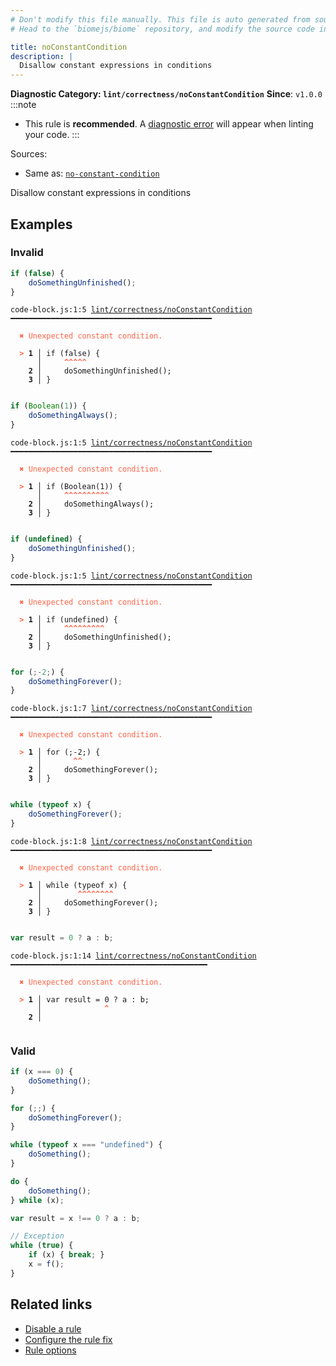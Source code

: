 ```yaml
---
# Don't modify this file manually. This file is auto generated from source, and you will lose your changes next time the website is built.
# Head to the `biomejs/biome` repository, and modify the source code in there.

title: noConstantCondition
description: |
  Disallow constant expressions in conditions
---
```


**Diagnostic Category: `lint/correctness/noConstantCondition`**
<Tabs>
<TabItem label="JavaScript (and super languages)" icon="seti:javascript">
**Since**: `v1.0.0`
:::note
- This rule is **recommended**. A [diagnostic error](/reference/diagnostics#error) will appear when linting your code.
:::

Sources: 
- Same as: <a href="https://eslint.org/docs/latest/rules/no-constant-condition" target="_blank"><code>no-constant-condition</code></a>

Disallow constant expressions in conditions

## Examples

### Invalid

```js
if (false) {
    doSomethingUnfinished();
}
```

<pre class="language-text"><code class="language-text">code-block.js:1:5 <a href="https://biomejs.dev/linter/rules/no-constant-condition">lint/correctness/noConstantCondition</a> ━━━━━━━━━━━━━━━━━━━━━━━━━━━━━━━━━━━━━━━━━━━━━<br /><br />  <strong><span style="color: Tomato;">✖</span></strong> <span style="color: Tomato;">Unexpected constant condition.</span><br />  <br />  <strong><span style="color: Tomato;">&gt;</span></strong> <strong>1 │ </strong>if (false) &#123;<br />   <strong>   │ </strong>    <strong><span style="color: Tomato;">^</span></strong><strong><span style="color: Tomato;">^</span></strong><strong><span style="color: Tomato;">^</span></strong><strong><span style="color: Tomato;">^</span></strong><strong><span style="color: Tomato;">^</span></strong><br />    <strong>2 │ </strong>    doSomethingUnfinished();<br />    <strong>3 │ </strong>&#125;<br />  <br /></code></pre>

```js
if (Boolean(1)) {
    doSomethingAlways();
}
```

<pre class="language-text"><code class="language-text">code-block.js:1:5 <a href="https://biomejs.dev/linter/rules/no-constant-condition">lint/correctness/noConstantCondition</a> ━━━━━━━━━━━━━━━━━━━━━━━━━━━━━━━━━━━━━━━━━━━━━<br /><br />  <strong><span style="color: Tomato;">✖</span></strong> <span style="color: Tomato;">Unexpected constant condition.</span><br />  <br />  <strong><span style="color: Tomato;">&gt;</span></strong> <strong>1 │ </strong>if (Boolean(1)) &#123;<br />   <strong>   │ </strong>    <strong><span style="color: Tomato;">^</span></strong><strong><span style="color: Tomato;">^</span></strong><strong><span style="color: Tomato;">^</span></strong><strong><span style="color: Tomato;">^</span></strong><strong><span style="color: Tomato;">^</span></strong><strong><span style="color: Tomato;">^</span></strong><strong><span style="color: Tomato;">^</span></strong><strong><span style="color: Tomato;">^</span></strong><strong><span style="color: Tomato;">^</span></strong><strong><span style="color: Tomato;">^</span></strong><br />    <strong>2 │ </strong>    doSomethingAlways();<br />    <strong>3 │ </strong>&#125;<br />  <br /></code></pre>

```js
if (undefined) {
    doSomethingUnfinished();
}
```

<pre class="language-text"><code class="language-text">code-block.js:1:5 <a href="https://biomejs.dev/linter/rules/no-constant-condition">lint/correctness/noConstantCondition</a> ━━━━━━━━━━━━━━━━━━━━━━━━━━━━━━━━━━━━━━━━━━━━━<br /><br />  <strong><span style="color: Tomato;">✖</span></strong> <span style="color: Tomato;">Unexpected constant condition.</span><br />  <br />  <strong><span style="color: Tomato;">&gt;</span></strong> <strong>1 │ </strong>if (undefined) &#123;<br />   <strong>   │ </strong>    <strong><span style="color: Tomato;">^</span></strong><strong><span style="color: Tomato;">^</span></strong><strong><span style="color: Tomato;">^</span></strong><strong><span style="color: Tomato;">^</span></strong><strong><span style="color: Tomato;">^</span></strong><strong><span style="color: Tomato;">^</span></strong><strong><span style="color: Tomato;">^</span></strong><strong><span style="color: Tomato;">^</span></strong><strong><span style="color: Tomato;">^</span></strong><br />    <strong>2 │ </strong>    doSomethingUnfinished();<br />    <strong>3 │ </strong>&#125;<br />  <br /></code></pre>

```js
for (;-2;) {
    doSomethingForever();
}
```

<pre class="language-text"><code class="language-text">code-block.js:1:7 <a href="https://biomejs.dev/linter/rules/no-constant-condition">lint/correctness/noConstantCondition</a> ━━━━━━━━━━━━━━━━━━━━━━━━━━━━━━━━━━━━━━━━━━━━━<br /><br />  <strong><span style="color: Tomato;">✖</span></strong> <span style="color: Tomato;">Unexpected constant condition.</span><br />  <br />  <strong><span style="color: Tomato;">&gt;</span></strong> <strong>1 │ </strong>for (;-2;) &#123;<br />   <strong>   │ </strong>      <strong><span style="color: Tomato;">^</span></strong><strong><span style="color: Tomato;">^</span></strong><br />    <strong>2 │ </strong>    doSomethingForever();<br />    <strong>3 │ </strong>&#125;<br />  <br /></code></pre>

```js
while (typeof x) {
    doSomethingForever();
}
```

<pre class="language-text"><code class="language-text">code-block.js:1:8 <a href="https://biomejs.dev/linter/rules/no-constant-condition">lint/correctness/noConstantCondition</a> ━━━━━━━━━━━━━━━━━━━━━━━━━━━━━━━━━━━━━━━━━━━━━<br /><br />  <strong><span style="color: Tomato;">✖</span></strong> <span style="color: Tomato;">Unexpected constant condition.</span><br />  <br />  <strong><span style="color: Tomato;">&gt;</span></strong> <strong>1 │ </strong>while (typeof x) &#123;<br />   <strong>   │ </strong>       <strong><span style="color: Tomato;">^</span></strong><strong><span style="color: Tomato;">^</span></strong><strong><span style="color: Tomato;">^</span></strong><strong><span style="color: Tomato;">^</span></strong><strong><span style="color: Tomato;">^</span></strong><strong><span style="color: Tomato;">^</span></strong><strong><span style="color: Tomato;">^</span></strong><strong><span style="color: Tomato;">^</span></strong><br />    <strong>2 │ </strong>    doSomethingForever();<br />    <strong>3 │ </strong>&#125;<br />  <br /></code></pre>

```js
var result = 0 ? a : b;
```

<pre class="language-text"><code class="language-text">code-block.js:1:14 <a href="https://biomejs.dev/linter/rules/no-constant-condition">lint/correctness/noConstantCondition</a> ━━━━━━━━━━━━━━━━━━━━━━━━━━━━━━━━━━━━━━━━━━━━<br /><br />  <strong><span style="color: Tomato;">✖</span></strong> <span style="color: Tomato;">Unexpected constant condition.</span><br />  <br />  <strong><span style="color: Tomato;">&gt;</span></strong> <strong>1 │ </strong>var result = 0 ? a : b;<br />   <strong>   │ </strong>             <strong><span style="color: Tomato;">^</span></strong><br />    <strong>2 │ </strong><br />  <br /></code></pre>

### Valid

```js
if (x === 0) {
    doSomething();
}

for (;;) {
    doSomethingForever();
}

while (typeof x === "undefined") {
    doSomething();
}

do {
    doSomething();
} while (x);

var result = x !== 0 ? a : b;

// Exception
while (true) {
    if (x) { break; }
    x = f();
}
```

## Related links

- [Disable a rule](/linter/#disable-a-lint-rule)
- [Configure the rule fix](/linter#configure-the-rule-fix)
- [Rule options](/linter/#rule-options)

</TabItem>
</Tabs>

